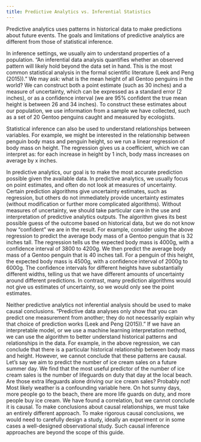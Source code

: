 ```yaml
---
title: Predictive Analytics vs. Inferential Statistics
---
```


Predictive analytics uses patterns in historical data to make predictions about future events. The goals and limitations of predictive analytics are different from those of statistical inference.

In inference settings, we usually aim to understand properties of a population. “An inferential data analysis quantifies whether an observed pattern will likely hold beyond the data set in hand. This is the most common statistical analysis in the formal scientific literature (Leek and Peng (2015)).” We may ask: what is the mean height of all Gentoo penguins in the world? We can construct both a point estimate (such as 30 inches) and a measure of uncertainty, which can be expressed as a standard error (2 inches), or as a confidence interval (we are 95% confident the true mean height is between 26 and 34 inches). To construct these estimates about our population, we use information from a sample we have collected, such as a set of 20 Gentoo penguins caught and measured by ecologists.

Statistical inference can also be used to understand relationships between variables. For example, we might be interested in the relationship between penguin body mass and penguin height, so we run a linear regression of body mass on height. The regression gives us a coefficient, which we can interpret as: for each increase in height by 1 inch, body mass increases on average by x inches.

In predictive analytics, our goal is to make the most accurate prediction possible given the available data. In predictive analytics, we usually focus on point estimates, and often do not look at measures of uncertainty. Certain prediction algorithms give uncertainty estimates, such as regression, but others do not immediately provide uncertainty estimates (without modification or further more complicated algorithms). Without measures of uncertainty, we should take particular care in the use and interpretation of predictive analytics outputs. The algorithm gives its best possible guess of the outcome based on historical data, but we do not know how “confident” we are in the result. For example, consider using the above regression to predict the average body mass of a Gentoo penguin that is 32 inches tall. The regression tells us the expected body mass is 4000g, with a confidence interval of 3800 to 4200g. We then predict the average body mass of a Gentoo penguin that is 40 inches tall. For a penguin of this height, the expected body mass is 4500g, with a confidence interval of 2000g to 6000g. The confidence intervals for different heights have substantially different widths, telling us that we have different amounts of uncertainty around different predictions. In contrast, many prediction algorithms would not give us estimates of uncertainty, so we would only see the point estimates.

Neither predictive analytics not inferential analysis should be used to make causal conclusions. “Predictive data analyses only show that you can predict one measurement from another; they do not necessarily explain why that choice of prediction works (Leek and Peng (2015)).” If we have an interpretable model, or we use a machine learning interpretation method, we can use the algorithm to better understand historical patterns and relationships in the data. For example, in the above regression, we can conclude that there is a particular historical relationship between body mass and height. However, we cannot conclude that these patterns are causal. Let’s say we aim to predict the number of ice cream sales on a future summer day. We find that the most useful predictor of the number of ice cream sales is the number of lifeguards on duty that day at the local beach. Are those extra lifeguards alone driving our ice cream sales? Probably not! Most likely weather is a confounding variable here. On hot sunny days, more people go to the beach, there are more life guards on duty, and more people buy ice cream. We have found a correlation, but we cannot conclude it is causal. To make conclusions about causal relationships, we must take an entirely different approach. To make rigorous causal conclusions, we would need to carefully design a study, ideally an experiment or in some cases a well-designed observational study. Such causal inference approaches are beyond the scope of this guide.
